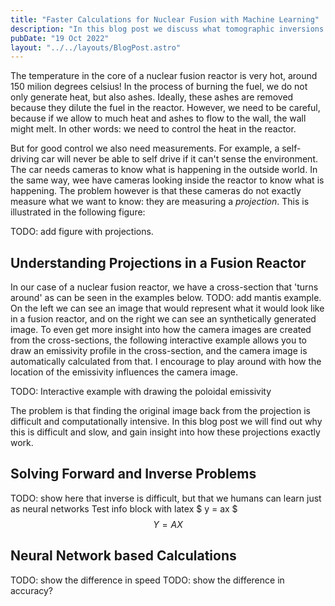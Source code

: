 ```yaml
---
title: "Faster Calculations for Nuclear Fusion with Machine Learning"
description: "In this blog post we discuss what tomographic inversions are, and in what fields we might find them. Solving inverse problems is difficult, so we work through examples, and use an interactive tool to visualize the inversion problem."
pubDate: "19 Oct 2022"
layout: "../../layouts/BlogPost.astro"
---
```


The temperature in the core of a nuclear fusion reactor is very hot, around 150 milion degrees celsius! In the process of burning the fuel, we do not only generate heat, but also ashes. Ideally, these ashes are removed because they dilute the fuel in the reactor. However, we need to be careful, because if we allow to much heat and ashes to flow to the wall, the wall might melt. In other words: we need to control the heat in the reactor.

But for good control we also need measurements. For example, a self-driving car will never be able to self drive if it can't sense the environment. The car needs cameras to know what is happening in the outside world. In the same way, wee have cameras looking inside the reactor to know what is happening. The problem however is that these cameras do not exactly measure what we want to know: they are measuring a _projection_. This is illustrated in the following figure:

TODO: add figure with projections.


## Understanding Projections in a Fusion Reactor


In our case of a nuclear fusion reactor, we have a cross-section that 'turns around' as can be seen in the examples below.
TODO: add mantis example.
On the left we can see an image that would represent what it would look like in a fusion reactor, and on the right we can see an synthetically generated image. To even get more insight into how the camera images are created from the cross-sections, the following interactive example allows you to draw an emissivity profile in the cross-section, and the camera image is automatically calculated from that. I encourage to play around with how the location of the emissivity influences the camera image.

TODO: Interactive example with drawing the poloidal emissivity

The problem is that finding the original image back from the projection is difficult and computationally intensive. In this blog post we will find out why this is difficult and slow, and gain insight into how these projections exactly work.

## Solving Forward and Inverse Problems
TODO: show here that inverse is difficult, but that we humans can learn just as neural networks
<InfoBlock>
Test info block
with latex
$ y = ax $
$$
Y = AX
$$
</InfoBlock>

## Neural Network based Calculations
TODO: show the difference in speed
TODO: show the difference in accuracy?


<DrawPoloidalCamera client:load />
